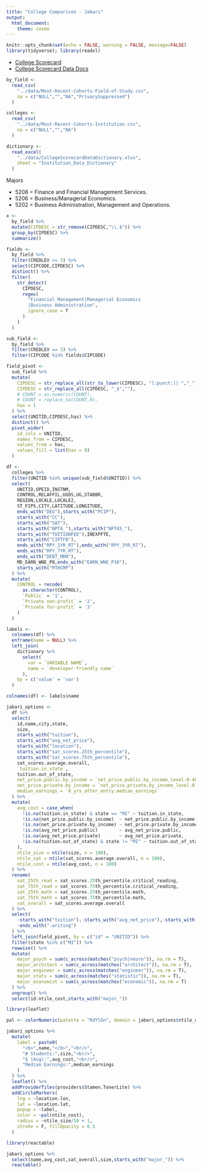 ```yaml
---
title: "College Comparison - Jabari"
output: 
  html_document:
    theme: cosmo
---
```


```r
knitr::opts_chunk$set(echo = FALSE, warning = FALSE, message=FALSE)
library(tidyverse); library(readxl)
```

- [College Scorecard](https://collegescorecard.ed.gov/)
- [College Scorecard Data Docs](https://collegescorecard.ed.gov/data/documentation/)

```r
by_field <- 
  read_csv(
    "../data/Most-Recent-Cohorts-Field-of-Study.csv",
    na = c("NULL","","NA","PrivacySuppressed")
  )

colleges <- 
  read_csv(
    "../data/Most-Recent-Cohorts-Institution.csv",
    na = c("NULL","","NA")
  )

dictionary <- 
  read_excel(
    "../data/CollegeScorecardDataDictionary.xlsx",
    sheet = "Institution_Data_Dictionary"
  ) 
```


Majors

- 5208 = Finance and Financial Management Services.
- 5206 = Business/Managerial Economics.
- 5202 = Business Administration, Management and Operations.

```r

x <-
  by_field %>%
  mutate(CIPDESC = str_remove(CIPDESC,"\\.$")) %>%
  group_by(CIPDESC) %>%
  summarize()

fields <-
  by_field %>%
  filter(CREDLEV >= 3) %>%
  select(CIPCODE,CIPDESC) %>%
  distinct() %>%
  filter(
    str_detect(
      CIPDESC,
      regex(
        "Financial Management|Managerial Economics
        |Business Administration", 
        ignore_case = T
      )
    )
  )

sub_field <-
  by_field %>%
  filter(CREDLEV == 3) %>%
  filter(CIPCODE %in% fields$CIPCODE)

field_pivot <-
  sub_field %>%
  mutate(
    CIPDESC = str_replace_all(str_to_lower(CIPDESC), "[:punct:]| ","_"),
    CIPDESC = str_replace_all(CIPDESC, "_$",""),
    # COUNT = as.numeric(COUNT),
    # COUNT = replace_na(COUNT,0),
    has = 1
  ) %>%
  select(UNITID,CIPDESC,has) %>%
  distinct() %>%
  pivot_wider(
    id_cols = UNITID,
    names_from = CIPDESC,
    values_from = has,
    values_fill = list(has = 0)
  ) 

```

```r
df <-
  colleges %>%
  filter(UNITID %in% unique(sub_field$UNITID)) %>%
  select(
    UNITID,OPEID,INSTNM,
    CONTROL,RELAFFIL,UGDS,UG,STABBR,
    REGION,LOCALE,LOCALE2,
    ST_FIPS,CITY,LATITUDE,LONGITUDE,
    ends_with("DEG"),starts_with("PCIP"),
    starts_with("CC"),
    starts_with("SAT"),
    starts_with("NPT4_"),starts_with("NPT45_"),
    starts_with("TUITIONFEE"),INEXPFTE,
    starts_with("CIPTFB"),
    ends_with("RPY_1YR_RT"),ends_with("RPY_3YR_RT"),
    ends_with("RPY_7YR_RT"),
    ends_with("DEBT_MDN"),
    MD_EARN_WNE_P8,ends_with("EARN_WNE_P10"),
    starts_with("MTHCMP")
  ) %>%
  mutate(
    CONTROL = recode(
      as.character(CONTROL),
      `Public` = '1',
      `Private non-profit` = '2',
      `Private for-profit` = '3'
    )
  )

labels <-
  colnames(df) %>% 
  enframe(name = NULL) %>%
  left_join(
    dictionary %>% 
      select(
        var = `VARIABLE NAME`,
        name = `developer-friendly name`
      ),
    by = c('value' = 'var')
  )

colnames(df) <- labels$name
```

```r

jabari_options <-
  df %>%
  select(
    id,name,city,state,
    size,
    starts_with("tuition"),
    starts_with("avg_net_price"),
    starts_with("location"),
    starts_with("sat_scores.25th_percentile"),
    starts_with("sat_scores.75th_percentile"),
    sat_scores.average.overall,
    `tuition.in_state`,
    tuition.out_of_state,
    net_price.public.by_income = `net_price.public.by_income_level.0-48000`,
    net_price.private.by_income = `net_price.private.by_income_level.0-48000`,
    median_earnings = `8_yrs_after_entry.median_earnings`
  ) %>%
  mutate(
    avg_cost = case_when(
      !is.na(tuition.in_state) & state == "MI" ~ tuition.in_state,
      !is.na(net_price.public.by_income)  ~ net_price.public.by_income,
      !is.na(net_price.private.by_income) ~ net_price.private.by_income,
      !is.na(avg_net_price.public)        ~ avg_net_price.public,
      !is.na(avg_net_price.private)       ~ avg_net_price.private,
      !is.na(tuition.out_of_state) & state != "MI" ~ tuition.out_of_state
    ),
    ntile_size = ntile(size, n = 100),
    ntile_sat = ntile(sat_scores.average.overall, n = 100),
    ntile_cost = ntile(avg_cost, n = 100)
  ) %>%
  rename(
    sat_25th_read = sat_scores.25th_percentile.critical_reading,
    sat_75th_read = sat_scores.75th_percentile.critical_reading,
    sat_25th_math = sat_scores.25th_percentile.math,
    sat_75th_math = sat_scores.75th_percentile.math,
    sat_overall = sat_scores.average.overall
  ) %>%
  select(
    -starts_with("tuition"),-starts_with("avg_net_price"),-starts_with("net_price"),
    -ends_with(".writing")
  ) %>%
  left_join(field_pivot, by = c("id" = "UNITID")) %>%
  filter(state %in% c("MI")) %>%
  rowwise() %>%
  mutate(
    major_psych = sum(c_across(matches("psych|neuro")), na.rm = T),
    major_architect = sum(c_across(matches("architect")), na.rm = T),
    major_engineer = sum(c_across(matches("engineer")), na.rm = T),
    major_stats = sum(c_across(matches("statistic")), na.rm = T),
    major_economist = sum(c_across(matches("economic")), na.rm = T)
  ) %>%
  ungroup() %>%
  select(id:ntile_cost,starts_with("major_"))

```

```r
library(leaflet)

pal <- colorNumeric(palette = "RdYlGn", domain = jabari_options$ntile_cost, reverse = T)

jabari_options %>%
  mutate(
    label = paste0(
      "<b>",name,"</b>","<br/>",
      "# Students:",size,"<br/>",
      "$ (Avg):",avg_cost,"<br/>",
      "Median Earnings:",median_earnings
    )
  ) %>%
  leaflet() %>%
  addProviderTiles(providers$Stamen.TonerLite) %>%
  addCircleMarkers(
    lng = ~location.lon, 
    lat = ~location.lat,
    popup = ~label,
    color = ~pal(ntile_cost),
    radius = ~ntile_size/10 + 1,
    stroke = F, fillOpacity = 0.5
  ) 

```

```r
library(reactable)

jabari_options %>%
  select(name,avg_cost,sat_overall,size,starts_with("major_")) %>%
  reactable()
```
